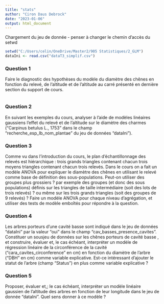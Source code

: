 ---
title: "stats"
author: "Ciron Daus Debrock"
date: "2023-01-06"
output: html_document
---

Chargement du jeu de donnée - penser à changer le chemin d'accès du setwd

```{r}
setwd("C:/Users/celin/OneDrive/Master2/905 Statistiques/2_GLM")
dataIni <- read.csv("dataT3_simplif.csv")
```

### Question 1

Faire le diagnostic des hypothèses du modèle du diamètre des chênes en fonction du relevé, de l'altitude et de l'altitude au carré présenté en dernière section du support de cours.

```{r}

```

### Question 2

En suivant les exemples du cours, analyser à l'aide de modèles linéaires gaussiens l'effet du relevé et de l'altitude sur le diamètre des charmes ("Carpinus betulus L., 1753" dans le champ "recherche_esp_lb_nom_plantae" du jeu de données "dataIni").

### Question 3 

Comme vu dans l'introduction du cours, le plan d'échantillonnage des relevés est hiérarchique : trois grands triangles contenant chacun trois moyens triangles contenant chacun trois relevés. Dans le cours on a fait un modèle ANOVA pour expliquer le diamètre des chênes en utilisant le relevé comme base de définition des sous-populations. Peut-on utiliser des groupes plus grossiers ? par exemple des groupes (et donc des sous populations) définis sur les triangles de taille intermédiaire (soit des lots de trois relevés) ? ou même sur les trois grands triangles (soit des groupes de 9 relevés) ? Faire un modèle ANOVA pour chaque niveau d'agrégation, et utiliser des tests de modèle emboîtés pour répondre à la question.

### Question 4 

Les arbres porteurs d'une cavité basse sont indiqué dans le jeu de données "dataIni" par la valeur "oui" dans le champ "cav_basses_presence_cavites". Constituer un sousjeu de données sur les chênes porteurs de cavité basse , et construire, évaluer et, le cas échéant, interpréter un modèle de régression linéaire de la circonférence de la cavité ("cara_cavites_circonference" en cm) en fonction du diamètre de l'arbre ("DBH" en cm) comme variable explicative. Est-ce intéressant d'ajouter le statut de l'arbre (champ "Status") en plus comme variable explicative ?

### Question 5 

Proposer, évaluer et,; le cas échéant, interpréter un modèle linéaire gaussien de l'altitude des arbres en fonction de leur longitude dans le jeu de donnée "dataIni". Quel sens donner à ce modèle ?
